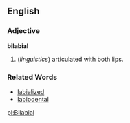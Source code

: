 ==English==
===Adjective===
'''bilabial'''

#(''linguistics'') articulated with both lips.
===Related Words===
*[[labialized]]
*[[labiodental]]

[[pl:Bilabial]]